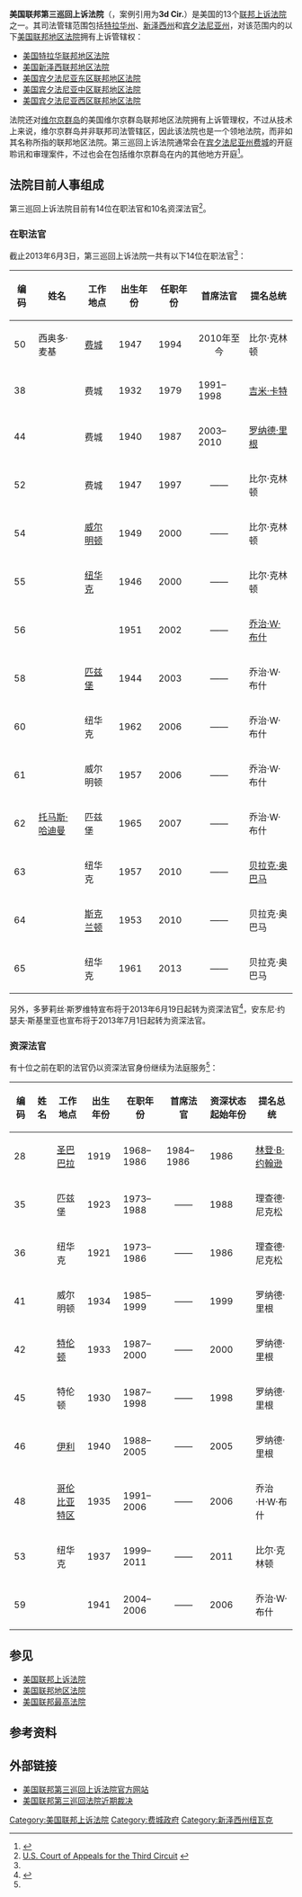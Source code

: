 {{noteTA
|G1=USState
|G2=美國總統
}}
{{Infobox U.S. court of appeals
|circuit name = 美国联邦第三巡回上诉法院
|abbrev = 3d Cir.
|appeals from = 特拉华
|appeals from2 = 新泽西
|appeals from3 = 宾夕法尼亚东区
|appeals from4 = 宾夕法尼亚中区
|appeals from5 = 宾夕法尼亚西区
|appeals from6 = 维尔京群岛
|location = {{USA}}[[宾夕法尼亚|宾夕法尼亚]][[费城|费城]]
|map image name = James A. Byrne United States Courthouse.jpg
|map image width = 200px
|map image caption = 詹姆斯·A·拜恩联邦法院
|seal = Seal of the United States Court of Appeals for the Third Circuit.svg
|seal size = 130
|chief judge = {{link-en|西奥多·麦基|Theodore McKee}}
|active judges = 14
|senior judges = 10
|established = 1891年6月16日
|official site = http://www.ca3.uscourts.gov/
}}

'''美国联邦第三巡回上诉法院'''（{{lang-en|United States Court of Appeals for the Third Circuit}}，案例引用为'''3d Cir.'''）是美国的13个[[美国联邦上诉法院|联邦上诉法院]]之一。其司法管辖范围包括[[特拉华州|特拉华州]]、[[新泽西州|新泽西州]]和[[宾夕法尼亚州|宾夕法尼亚州]]，对该范围内的以下[[美国联邦地区法院|美国联邦地区法院]]拥有上诉管辖权：

*[[美国特拉华联邦地区法院|美国特拉华联邦地区法院]]
*[[美国新泽西联邦地区法院|美国新泽西联邦地区法院]]
*[[美国宾夕法尼亚东区联邦地区法院|美国宾夕法尼亚东区联邦地区法院]]
*[[美国宾夕法尼亚中区联邦地区法院|美国宾夕法尼亚中区联邦地区法院]]
*[[美国宾夕法尼亚西区联邦地区法院|美国宾夕法尼亚西区联邦地区法院]]

法院还对[[维尔京群岛|维尔京群岛]]的美国维尔京群岛联邦地区法院拥有上诉管理权，不过从技术上来说，维尔京群岛并非联邦司法管辖区，因此该法院也是一个领地法院，而非如其名称所指的联邦地区法院。第三巡回上诉法院通常会在[[宾夕法尼亚州|宾夕法尼亚州]][[费城|费城]]的{{link-en|詹姆斯·A·拜恩联邦法院|James A. Byrne United States Courthouse}}开庭聆讯和审理案件，不过也会在包括维尔京群岛在内的其他地方开庭<ref>{{cite web |url=http://www.ca3.uscourts.gov/Public%20Notices/Notice_April_2013.pdf |title=Notice for Sitting in Virgin Islands |work=Official website of the Third Circuit |accessdate=2013-06-03 |deadurl=yes |archiveurl=https://web.archive.org/web/20130401083600/http://www.ca3.uscourts.gov/Public%20Notices/Notice_April_2013.pdf |archivedate=2013-04-01 }}</ref>。

== 法院目前人事组成 ==
第三巡回上诉法院目前有14位在职法官和10名资深法官<ref name="3rdjudge">[http://www.fjc.gov/servlet/nGetCourt?cid=26&order=c&ctype=ac&instate=03 U.S. Court of Appeals for the Third Circuit] {{webarchive|url=https://web.archive.org/web/20121021140534/http://www.fjc.gov/servlet/nGetCourt?cid=26&order=c&ctype=ac&instate=03 |date=2012-10-21 }}</ref>。

=== 在职法官 ===
截止2013年6月3日，第三巡回上诉法院一共有以下14位在职法官<ref name="3rdjudge" />：


{| class=wikitable
|-
! 编码
! 姓名
! 工作地点
! 出生年份
! 任职年份
! 首席法官
! 提名总统
|-
| 50
| 西奥多·麦基
| [[费城|费城]]
| 1947
| 1994
| align=center | 2010年至今
| 比尔·克林顿
|-
| 38
| {{link-en|多萝莉丝·斯罗维特|Dolores Sloviter}}
| 费城
| 1932
| 1979
| 1991–1998
| [[吉米·卡特|吉米·卡特]]
|-
| 44
| {{link-en|安东尼·约瑟夫·斯基里卡|Anthony Joseph Scirica}}
| 费城
| 1940
| 1987
| 2003–2010
| [[罗纳德·里根|罗纳德·里根]]
|-
| 52
| {{link-en|马乔里·伦德尔|Marjorie Rendell}}
| 费城
| 1947
| 1997
| align=center | ——
| 比尔·克林顿
|-
| 54
| {{link-en|托马斯·L·安布罗|Thomas L. Ambro}}
| [[威尔明顿_(特拉华州)|威尔明顿]]
| 1949
| 2000
| align=center | ——
| 比尔·克林顿
|-
| 55
| {{link-en|胡立欧·M·福恩特斯|Julio M. Fuentes}}
| [[纽华克_(新泽西州)|纽华克]]
| 1946
| 2000
| align=center | ——
| 比尔·克林顿
|-
| 56
| {{link-en|D·布鲁克斯·史密斯|D. Brooks Smith}}
| {{link-en|邓肯斯维尔|Duncansville, Pennsylvania}}
| 1951
| 2002
| align=center | ——
| [[乔治·W·布什|乔治·W·布什]]
|-
| 58
| {{link-en|D·迈克尔·费舍尔|D. Michael Fisher}}
| [[匹兹堡|匹兹堡]]
| 1944
| 2003
| align=center | ——
| 乔治·W·布什
|-
| 60
| {{link-en|迈克尔·查格尔斯|Michael Chagares}}
| 纽华克
| 1962
| 2006
| align=center | ——
| 乔治·W·布什
|-
| 61
| {{link-en|肯特·A·乔丹|Kent A. Jordan}}
| 威尔明顿
| 1957
| 2006
| align=center | ——
| 乔治·W·布什
|-
| 62
| [[湯瑪斯·哈迪曼|托马斯·哈迪曼]]
| 匹兹堡
| 1965
| 2007
| align=center | ——
| 乔治·W·布什
|-
| 63
| {{link-en|小约瑟夫·A·格林纳威|Joseph A. Greenaway, Jr.}}
| 纽华克
| 1957
| 2010
| align=center | ——
| [[贝拉克·奥巴马|贝拉克·奥巴马]]
|-
| 64
| {{link-en|托马斯·I·凡纳斯基|Thomas I. Vanaskie}}
| [[斯克兰顿_(宾夕法尼亚州)|斯克兰顿]]
| 1953
| 2010
| align=center | ——
| 贝拉克·奥巴马
|-
| 65
| {{link-en|帕蒂·舒瓦兹|Patty Shwartz}}
| 纽华克
| 1961
| 2013
| align=center | ——
| 贝拉克·奥巴马
|}

另外，多萝莉丝·斯罗维特宣布将于2013年6月19日起转为资深法官<ref>{{cite web |url=http://www.pmconline.org/node/855 |title=Third Circuit Chief Judge to Take Senior Status |work=Pennsylvanians for Modern Courts |accessdate=2013-06-03 |deadurl=yes |archiveurl=https://web.archive.org/web/20130702083950/http://www.pmconline.org/node/855 |archivedate=2013-07-02 }}</ref>，安东尼·约瑟夫·斯基里亚也宣布将于2013年7月1日起转为资深法官。

=== 资深法官 ===
有十位之前在职的法官仍以资深法官身份继续为法庭服务<ref name="3rdjudge" />：

{| class=wikitable
|- valign=bottom
! 编码
! 姓名
! 工作地点
! 出生年份
! 在职年份
! 首席法官
! 资深状态起始年份
! 提名总统
|-
| 28
| {{link-en|鲁吉奥·J·艾尔迪塞特|Ruggero J. Aldisert}}
| [[圣巴巴拉_(加利福尼亚州)|圣巴巴拉]]
| 1919
| 1968–1986
| 1984–1986
| 1986
| [[林登·B·约翰逊|林登·B·约翰逊]]
|-
| 35
| {{link-en|小约瑟夫·F·威斯|Joseph F. Weis, Jr.}}
| 匹兹堡
| 1923
| 1973–1988
| align=center | ——
| 1988
| 理查德·尼克松
|-
| 36
| {{link-en|李奥纳多·I·加斯|Leonard I. Garth}}
| 纽华克
| 1921
| 1973–1986
| align=center | ——
| 1986
| 理查德·尼克松
|-
| 41
| {{link-en|沃尔特·金·斯塔普雷顿|Walter King Stapleton}}
| 威尔明顿
| 1934
| 1985–1999
| align=center | ——
| 1999
| 罗纳德·里根
|-
| 42
| {{link-en|莫顿·艾拉·格林伯格|Morton Ira Greenberg}}
| [[特伦顿_(新泽西州)|特伦顿]]
| 1933
| 1987–2000
| align=center | ——
| 2000
| 罗纳德·里根
|-
| 45
| {{link-en|罗伯特·科文|Robert Cowen}}
| 特伦顿
| 1930
| 1987–1998
| align=center | ——
| 1998
| 罗纳德·里根
|-
| 46
| {{link-en|理查德·洛威尔·内贾德|Richard Lowell Nygaard}}
| [[伊利_(宾夕法尼亚州)|伊利]]
| 1940
| 1988–2005
| align=center | ——
| 2005
| 罗纳德·里根
|-
| 48
| {{link-en|简·理查兹·鲁斯|Jane Richards Roth}}
| [[哥伦比亚特区|哥伦比亚特区]]
| 1935
| 1991–2006
| align=center | ——
| 2006
| 乔治·H·W·布什
|-
| 53
| {{link-en|玛丽安妮·特朗普·巴里|Maryanne Trump Barry}}
| 纽华克
| 1937
| 1999–2011
| align=center | ——
| 2011
| 比尔·克林顿
|-
| 59
| {{link-en|富兰克林·凡·安特维朋|Franklin Van Antwerpen}}
| {{link-en|伊斯顿|Easton, Pennsylvania}}
| 1941
| 2004–2006
| align=center | ——
| 2006
| 乔治·W·布什
|}

== 参见 ==
* [[美国联邦上诉法院|美国联邦上诉法院]]
* [[美国联邦地区法院|美国联邦地区法院]]
* [[美国联邦最高法院|美国联邦最高法院]]

== 参考资料 ==
{{reflist}}

== 外部链接 ==
* [http://www.ca3.uscourts.gov/ 美国联邦第三巡回上诉法院官方网站]
* [http://caselaw.lp.findlaw.com/scripts/getcase.pl?court=3rd&navby=year&year=recent 美国联邦第三巡回法院近期裁决]

{{USCourtsOfAppeals|state=collapsed}}
{{United States judiciaries|state=collapsed}}

[[Category:美国联邦上诉法院|Category:美国联邦上诉法院]]
[[Category:费城政府|Category:费城政府]]
[[Category:新泽西州纽瓦克|Category:新泽西州纽瓦克]]